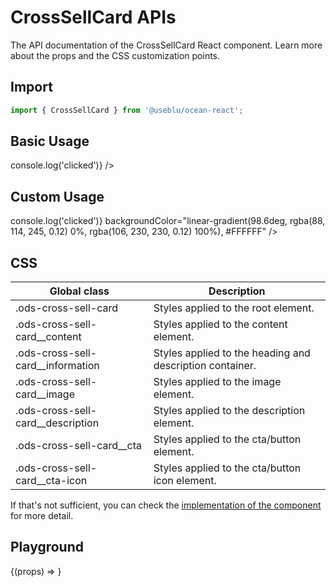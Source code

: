 
<Meta title="Components/CrossSellCard" component={CrossSellCard} />

# CrossSellCard APIs

The API documentation of the CrossSellCard React component. Learn more about the props and the CSS customization points.

## Import

```javascript
import { CrossSellCard } from '@useblu/ocean-react';
```

## Basic Usage

<Canvas withSource="open" withToolbar>
  <Story name="basic">
    <CrossSellCard
      title="Card Title"
      description="Lorem ipsum dolor sit amet, consectetur adipiscing elit."
      ctaText="Call To Action"
      imageSrc={emptyImage}
      ctaAction={() => console.log('clicked')}
    />
  </Story>
</Canvas>

## Custom Usage

<Canvas withSource="open" withToolbar>
  <Story name="custom">
    <CrossSellCard
      title="Card Title"
      titleColor="#393B47"
      description="Lorem ipsum dolor sit amet, consectetur adipiscing elit."
      descriptionColor="#67697A"
      ctaText="Conheça o Boleto Fácil"
      imageSrc={emptyImage}
      ctaAction={() => console.log('clicked')}
      backgroundColor="linear-gradient(98.6deg, rgba(88, 114, 245, 0.12) 0%, rgba(106, 230, 230, 0.12) 100%), #FFFFFF"
    />
  </Story>
</Canvas>

## CSS

| Global class                        | Description                                              |
| ----------------------------------- | -------------------------------------------------------- |
| .ods-cross-sell-card                | Styles applied to the root element.                      |
| .ods-cross-sell-card\_\_content     | Styles applied to the content element.                   |
| .ods-cross-sell-card\_\_information | Styles applied to the heading and description container. |
| .ods-cross-sell-card\_\_image       | Styles applied to the image element.                     |
| .ods-cross-sell-card\_\_description | Styles applied to the description element.               |
| .ods-cross-sell-card\_\_cta         | Styles applied to the cta/button element.                |
| .ods-cross-sell-card\_\_cta-icon    | Styles applied to the cta/button icon element.           |

If that's not sufficient, you can check the [implementation of the component](https://github.com/ocean-ds/ocean-web/blob/master/packages/ocean-react/src/CrossSellCard/CrossSellCard.tsx) for more detail.

## Playground

<Canvas>
  <Story
    name="playground"
    args={{
      title: 'Card Title',
      description: 'Lorem ipsum dolor sit amet, consectetur adipiscing elit.',
      imageSrc: emptyImage,
      ctaText: 'Call To Action',
    }}
  >
    {(props) => <CrossSellCard {...props} />}
  </Story>
</Canvas>
